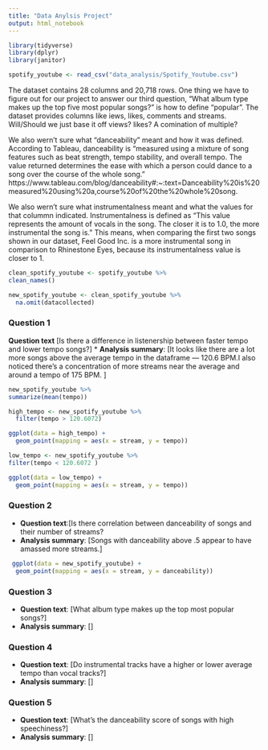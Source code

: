 ```yaml
---
title: "Data Anylsis Project"
output: html_notebook
---
```


```r
library(tidyverse)
library(dplyr)
library(janitor)
```

```r
spotify_youtube <- read_csv("data_analysis/Spotify_Youtube.csv")
```

The dataset contains 28 columns and 20,718 rows. One thing we have to figure out for our project to answer our third question, "What album type makes up the top five most popular songs?" is how to define "popular". The dataset provides columns like iews, likes, comments and streams. Will/Should we just base it off views? likes? A comination of multiple?

We also wern't sure what "danceability" meant and how it was defined. According to Tableau, danceability is "measured using a mixture of song features such as beat strength, tempo stability, and overall tempo. The value returned determines the ease with which a person could dance to a song over the course of the whole song."
https://www.tableau.com/blog/danceability#:~:text=Danceability%20is%20measured%20using%20a,course%20of%20the%20whole%20song.

We also wern't sure what instrumentalness meant and what the values for that colummn indicated. Instrumentalness is defined as "This value represents the amount of vocals in the song. The closer it is to 1.0, the more instrumental the song is." This means, when comparing the first two songs shown in our dataset, Feel Good Inc. is a more instrumental song in comparison to Rhinestone Eyes, because its instrumentalness value is closer to 1.


```r
clean_spotify_youtube <- spotify_youtube %>%
clean_names()
```

```r
new_spotify_youtube <- clean_spotify_youtube %>%
  na.omit(datacollected) 
```

### Question 1

**Question text** [Is there a difference in listenership between faster tempo and lower tempo songs?]
* **Analysis summary**: [It looks like there are a lot more songs above the average tempo in the dataframe — 120.6 BPM.I also noticed there's a concentration of more streams near the average and around a tempo of 175 BPM.  ]

```r
new_spotify_youtube %>%
summarize(mean(tempo))
```
```r
high_tempo <- new_spotify_youtube %>%
  filter(tempo > 120.6072)

ggplot(data = high_tempo) + 
  geom_point(mapping = aes(x = stream, y = tempo))
```

```r
low_tempo <- new_spotify_youtube %>%
filter(tempo < 120.6072 )

ggplot(data = low_tempo) + 
  geom_point(mapping = aes(x = stream, y = tempo))
```


### Question 2

* **Question text**:[Is there correlation between danceability of songs and their number of streams? 
* **Analysis summary**: [Songs with danceability above .5 appear to have amassed more streams.]

```r
 ggplot(data = new_spotify_youtube) + 
  geom_point(mapping = aes(x = stream, y = danceability))
```


### Question 3

* **Question text**: [What album type makes up the top most popular songs?]
* **Analysis summary**: []


### Question 4

* **Question text**: [Do instrumental tracks have a higher or lower average tempo than vocal tracks?]
* **Analysis summary**: []

### Question 5

* **Question text**: [What’s the danceability score of songs with high speechiness?]
* **Analysis summary**: []

